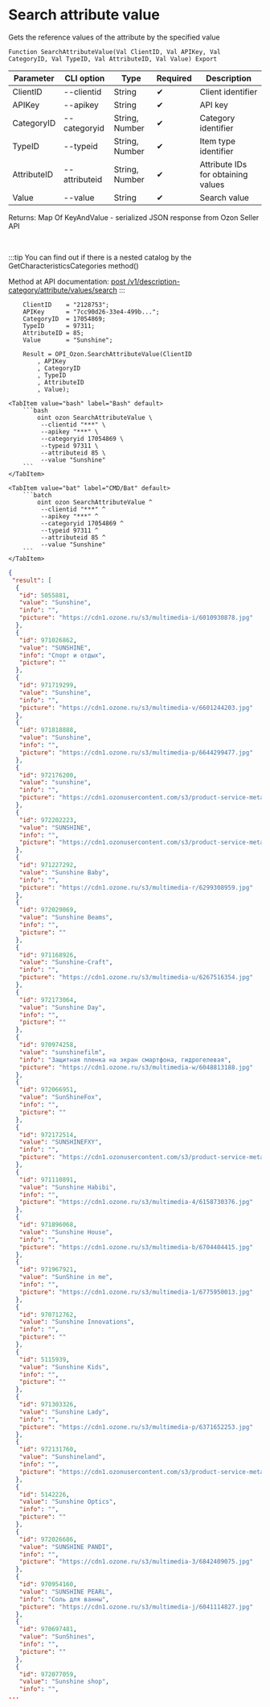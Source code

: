 ﻿---
sidebar_position: 4
---


# Search attribute value
 Gets the reference values of the attribute by the specified value



`Function SearchAttributeValue(Val ClientID, Val APIKey, Val CategoryID, Val TypeID, Val AttributeID, Val Value) Export`

  | Parameter | CLI option | Type | Required | Description |
  |-|-|-|-|-|
  | ClientID | --clientid | String | &#x2714; | Client identifier |
  | APIKey | --apikey | String | &#x2714; | API key |
  | CategoryID | --categoryid | String, Number | &#x2714; | Category identifier |
  | TypeID | --typeid | String, Number | &#x2714; | Item type identifier |
  | AttributeID | --attributeid | String, Number | &#x2714; | Attribute IDs for obtaining values |
  | Value | --value | String | &#x2714; | Search value |

  
  Returns:  Map Of KeyAndValue - serialized JSON response from Ozon Seller API

<br/>

:::tip
You can find out if there is a nested catalog by the GetCharacteristicsCategories method()

Method at API documentation: [post /v1/description-category/attribute/values/search](https://docs.ozon.ru/api/seller/#operation/DescriptionCategoryAPI_SearchAttributeValues)
:::
<br/>


```bsl title="1C:Enterprise/OneScript code example"
    ClientID    = "2128753";
    APIKey      = "7cc90d26-33e4-499b...";
    CategoryID  = 17054869;
    TypeID      = 97311;
    AttributeID = 85;
    Value       = "Sunshine";

    Result = OPI_Ozon.SearchAttributeValue(ClientID
        , APIKey
        , CategoryID
        , TypeID
        , AttributeID
        , Value);
```
 

 <Tabs>
  
    <TabItem value="bash" label="Bash" default>
        ```bash
            oint ozon SearchAttributeValue \
             --clientid "***" \
             --apikey "***" \
             --categoryid 17054869 \
             --typeid 97311 \
             --attributeid 85 \
             --value "Sunshine"
        ```
    </TabItem>
  
    <TabItem value="bat" label="CMD/Bat" default>
        ```batch
            oint ozon SearchAttributeValue ^
             --clientid "***" ^
             --apikey "***" ^
             --categoryid 17054869 ^
             --typeid 97311 ^
             --attributeid 85 ^
             --value "Sunshine"
        ```
    </TabItem>
</Tabs>


```json title="Result"
{
 "result": [
  {
   "id": 5055881,
   "value": "Sunshine",
   "info": "",
   "picture": "https://cdn1.ozone.ru/s3/multimedia-i/6010930878.jpg"
  },
  {
   "id": 971026862,
   "value": "SUNSHINE",
   "info": "Спорт и отдых",
   "picture": ""
  },
  {
   "id": 971719299,
   "value": "Sunshine",
   "info": "",
   "picture": "https://cdn1.ozone.ru/s3/multimedia-v/6601244203.jpg"
  },
  {
   "id": 971818888,
   "value": "Sunshine",
   "info": "",
   "picture": "https://cdn1.ozone.ru/s3/multimedia-p/6644299477.jpg"
  },
  {
   "id": 972176200,
   "value": "sunshine",
   "info": "",
   "picture": "https://cdn1.ozonusercontent.com/s3/product-service-meta-media/e6dcf5aa-eb30-442d-afa0-5812652d2816.png"
  },
  {
   "id": 972202223,
   "value": "SUNSHINE",
   "info": "",
   "picture": "https://cdn1.ozonusercontent.com/s3/product-service-meta-media/68384d8e-4b49-4f99-a045-3403c1f10f0f.jpg"
  },
  {
   "id": 971227292,
   "value": "Sunshine Baby",
   "info": "",
   "picture": "https://cdn1.ozone.ru/s3/multimedia-r/6299308959.jpg"
  },
  {
   "id": 972029069,
   "value": "Sunshine Beams",
   "info": "",
   "picture": ""
  },
  {
   "id": 971168926,
   "value": "Sunshine-Craft",
   "info": "",
   "picture": "https://cdn1.ozone.ru/s3/multimedia-u/6267516354.jpg"
  },
  {
   "id": 972173064,
   "value": "Sunshine Day",
   "info": "",
   "picture": ""
  },
  {
   "id": 970974258,
   "value": "sunshinefilm",
   "info": "Защитная пленка на экран смартфона, гидрогелевая",
   "picture": "https://cdn1.ozone.ru/s3/multimedia-w/6048813188.jpg"
  },
  {
   "id": 972066951,
   "value": "SunShineFox",
   "info": "",
   "picture": ""
  },
  {
   "id": 972172514,
   "value": "SUNSHINEFXY",
   "info": "",
   "picture": "https://cdn1.ozonusercontent.com/s3/product-service-meta-media/d48c1614-b9c4-4785-b9ef-3142f5cfb12c.png"
  },
  {
   "id": 971110891,
   "value": "Sunshine Habibi",
   "info": "",
   "picture": "https://cdn1.ozone.ru/s3/multimedia-4/6158730376.jpg"
  },
  {
   "id": 971896068,
   "value": "Sunshine House",
   "info": "",
   "picture": "https://cdn1.ozone.ru/s3/multimedia-b/6704404415.jpg"
  },
  {
   "id": 971967921,
   "value": "SunShine in me",
   "info": "",
   "picture": "https://cdn1.ozone.ru/s3/multimedia-1/6775950013.jpg"
  },
  {
   "id": 970712762,
   "value": "Sunshine Innovations",
   "info": "",
   "picture": ""
  },
  {
   "id": 5115939,
   "value": "Sunshine Kids",
   "info": "",
   "picture": ""
  },
  {
   "id": 971303326,
   "value": "Sunshine Lady",
   "info": "",
   "picture": "https://cdn1.ozone.ru/s3/multimedia-p/6371652253.jpg"
  },
  {
   "id": 972131760,
   "value": "Sunshineland",
   "info": "",
   "picture": "https://cdn1.ozonusercontent.com/s3/product-service-meta-media/63bfd44b-6338-4fa6-8843-39b1c7827099.jpg"
  },
  {
   "id": 5142226,
   "value": "Sunshine Optics",
   "info": "",
   "picture": ""
  },
  {
   "id": 972026686,
   "value": "SUNSHINE PANDI",
   "info": "",
   "picture": "https://cdn1.ozone.ru/s3/multimedia-3/6842409075.jpg"
  },
  {
   "id": 970954160,
   "value": "SUNSHINE PEARL",
   "info": "Соль для ванны",
   "picture": "https://cdn1.ozone.ru/s3/multimedia-j/6041114827.jpg"
  },
  {
   "id": 970697481,
   "value": "SunShines",
   "info": "",
   "picture": ""
  },
  {
   "id": 972077059,
   "value": "Sunshine shop",
   "info": "",
...
```
